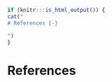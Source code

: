 \backmatter

```r
if (knitr:::is_html_output()) { 
cat("
# References {-}

")
}
```

# References {-}

<!-- This manually sets the header for this unnumbered chapter. -->
\markboth{References}{References}

\sloppy

<!--To remove the indentation of the first entry.-->
\noindent

<!-- To create a hanging indent and spacing between entries. These 
three lines may need to be removed for styles that don't require the 
hanging indent. -->
\setlength{\parindent}{-0.20in}
\setlength{\leftskip}{0.20in}
\setlength{\parskip}{8pt}

